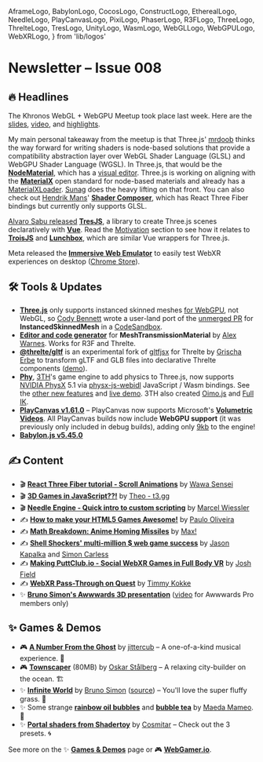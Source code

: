   AframeLogo,
  BabylonLogo,
  CocosLogo,
  ConstructLogo,
  EtherealLogo,
  NeedleLogo,
  PlayCanvasLogo,
  PixiLogo,
  PhaserLogo,
  R3FLogo,
  ThreeLogo,
  ThrelteLogo,
  TresLogo,
  UnityLogo,
  WasmLogo,
  WebGLLogo,
  WebGPULogo,
  WebXRLogo,
} from 'lib/logos'

# Newsletter – Issue 008

<SubTitleDate value="2023-02-08" />

<NoBulletListStyles />
<NewsletterStyles />

## 🔥 Headlines

<WebGLLogo /> <WebGPULogo /> The Khronos WebGL + WebGPU Meetup took place last week. Here are the
[slides](https://khr.io/web202301), [video](https://www.youtube.com/watch?v=Jl06sOvMnvU), and
[highlights](https://omar-shehata.medium.com/webgl-webgpu-jan-2023-meetup-highlights-d29f9e0d0bdc).

My main personal takeaway from the meetup is that Three.js' [mrdoob](https://twitter.com/mrdoob) thinks the way forward for writing shaders is node-based solutions that provide a compatibility abstraction layer over WebGL Shader Language (GLSL) and WebGPU Shader Language (WGSL). In Three.js, that would be the [**NodeMaterial**](https://www.donmccurdy.com/2019/03/17/three-nodematerial-introduction/), which has a [visual editor](https://threejs.org/examples/webgl_nodes_playground.html). Three.js is working on aligning with the [**MaterialX**](https://materialx.org/) open standard for node-based materials and already has a [MaterialXLoader](https://threejs.org/examples/?q=materialx#webgl_nodes_loader_materialx). [Sunag](https://github.com/sunag) does the heavy lifting on that front. You can also check out [Hendrik Mans](https://www.webgamedev.com/interviews/hendrik-mans)' [**Shader Composer**](https://github.com/hmans/composer-suite/tree/main/packages/shader-composer), which has React Three Fiber bindings but currently only supports GLSL.

<TresLogo /> [Alvaro Sabu released](https://twitter.com/alvarosabu/status/1620836387925925890)
[**TresJS**](https://tresjs.org/), a library to create Three.js scenes declaratively with
[**Vue**](https://vuejs.org/). Read the [Motivation](https://tresjs.org/guide/#motivation) section
to see how it relates to [**TroisJS**](https://troisjs.github.io/) and
[**Lunchbox**](https://github.com/breakfast-studio/lunchboxjs), which are similar Vue wrappers for
Three.js.

<WebXRLogo /> Meta released the [**Immersive Web
Emulator**](https://twitter.com/Oculus_Dev/status/1622672216348573697) to easily test WebXR
experiences on desktop ([Chrome
Store](https://chrome.google.com/webstore/detail/immersive-web-emulator/cgffilbpcibhmcfbgggfhfolhkfbhmik)).

## 🛠 Tools & Updates

- <ThreeLogo /> [**Three.js**](https://threejs.org/) only supports instanced skinned meshes [for
  WebGPU](https://threejs.org/examples/#webgpu_skinning_instancing), not WebGL, so [Cody
  Bennett](https://twitter.com/Cody_J_Bennett) wrote a user-land port of the [unmerged
  PR](https://github.com/mrdoob/three.js/pull/22667) for **InstancedSkinnedMesh** in a
  [CodeSandbox](https://codesandbox.io/s/three-js-instanced-skinned-mesh-2yfgiu).
- <ThreeLogo /> [**Editor and code
  generator**](https://twitter.com/a_warnes/status/1620664524591472641) for
  **MeshTransmissionMaterial** by [Alex Warnes](https://twitter.com/a_warnes). Works for R3F and
  Threlte.
- <ThrelteLogo /> [**@threlte/gltf**](https://github.com/threlte/threlte/tree/main/packages/gltf) is
  an experimental fork of [gltfjsx](https://github.com/pmndrs/gltfjsx) for Threlte by [Grischa
  Erbe](https://twitter.com/threlte) to transform gLTF and GLB files into declarative Threlte
  components
  ([demo](https://stackblitz.com/edit/test-threlte-gltf?file=src%2Flib%2FGameboy.svelte)).
- <ThreeLogo /> [**Phy**](https://github.com/lo-th/phy), [3TH](https://twitter.com/3dflashlo)'s game
  engine to add physics to Three.js, now supports [NVIDIA
  PhysX](https://developer.nvidia.com/physx-sdk) 5.1 via
  [physx-js-webidl](https://github.com/fabmax/physx-js-webidl) JavaScript / Wasm bindings. See the
  [other new features](https://twitter.com/3dflashlo/status/1621576273100242944) and [live
  demo](https://lo-th.github.io/phy/). 3TH also created [Oimo.js](https://github.com/lo-th/Oimo.js)
  and [Full IK](https://github.com/lo-th/fullik).
- <PlayCanvasLogo /> [**PlayCanvas v1.61.0**](https://github.com/playcanvas/engine/releases) –
  PlayCanvas now supports Microsoft's [**Volumetric
  Videos**](https://twitter.com/playcanvas/status/1620795982337421312). All PlayCanvas builds now
  include **WebGPU support** (it was previously only included in debug builds), adding only
  [9kb](https://github.com/playcanvas/engine/pull/5030) to the engine!
- <BabylonLogo /> [**Babylon.js v5.45.0**](https://github.com/BabylonJS/Babylon.js/releases)

## ✍️ Content

- 🎬 <R3FLogo /> [**React Three Fiber tutorial - Scroll Animations**](https://www.youtube.com/watch?v=pXpckHDDNYo) by [Wawa Sensei](https://twitter.com/wawasensei)
- 🎬 <R3FLogo /> [**3D Games in JavaScript??!**](https://www.youtube.com/watch?v=Tfud2Mo_9sY) by [Theo - t3.gg](https://twitter.com/t3dotgg)
- 🎬 <NeedleLogo /> [**Needle Engine - Quick intro to custom scripting**](https://www.youtube.com/watch?v=uf5UK0bLHlY) by [Marcel Wiessler
  ](https://twitter.com/marcel_wiessler)
- ✍️ <PlayCanvasLogo /> [**How to make your HTML5 Games Awesome!**](https://blog.playcanvas.com/how-to-make-your-html5-games-awesome/) by [Paulo Oliveira](https://twitter.com/ninitoph)
- ✍️ <UnityLogo /> [**Math Breakdown: Anime Homing Missiles**](https://blog.littlepolygon.com/posts/missile/) by [Max!](https://twitter.com/xewlupus)
- ✍️ <BabylonLogo /> [**Shell Shockers' multi-million $ web game success**](https://newsletter.gamediscover.co/p/deep-dive-shell-shockers-multi-million) by [Jason Kapalka](https://en.wikipedia.org/wiki/Jason_Kapalka) and [Simon Carless](https://twitter.com/simoncarless)
- ✍️ <EtherealLogo /> [**Making PuttClub.io - Social WebXR Games in Full Body VR**](https://www.etherealengine.com/blog-posts/making-puttclub-io-social-webxr-games-in-full-body-vr) by [Josh Field](https://twitter.com/hexafield)
- ✍️ <WebXRLogo /> [**WebXR Pass-Through on Quest**](https://timmykokke.com/blog/2023-02-03-webxr-pass-through) by [Timmy Kokke](https://twitter.com/Sorskoot)
- ✨ <ThreeLogo /> [**Bruno Simon's Awwwards 3D presentation**](https://awwwards-2022-talk.vercel.app/) ([video](https://www.awwwards.com/talks/conference_amsterdam_2022/bruno-simon) for Awwwards Pro members only)

## ✨ Games & Demos

- 🎮 <ThreeLogo /> [**A Number From the Ghost**](https://www.anumberfromtheghost.com/asleep-in-trees)
  by [jittercub](https://twitter.com/jittercub) – A one-of-a-kind musical experience. 🎵
- 🎮 <UnityLogo /> [**Townscaper**](https://oskarstalberg.com/Townscaper/) (80MB) by [Oskar
  Stålberg](https://twitter.com/OskSta) – A relaxing city-builder on the ocean. 🏗
- ✨ <ThreeLogo /> [**Infinite World**](https://infinite-world.vercel.app/) by [Bruno
  Simon](https://twitter.com/bruno_simon) ([source](https://github.com/brunosimon/infinite-world)) –
  You'll love the super fluffy grass. 🍃
- ✨ <ThreeLogo /> Some strange [**rainbow oil
  bubbles**](https://twitter.com/mamesoncom/status/1621493799758462977) and [**bubble
  tea**](https://twitter.com/mamesoncom/status/1618927674294177795) by [Maeda
  Mameo](https://twitter.com/mamesoncom). 🌈
- ✨ <R3FLogo /> [**Portal shaders from
  Shadertoy**](https://codesandbox.io/s/portal-shaders-from-shadertoy-sduye0) by
  [Cosmitar](https://twitter.com/LongSto10058277) – Check out the 3 presets. 🌀

See more on the ✨ [**Games & Demos**](https://www.webgamedev.com/games-demos) page or 🎮 [**WebGamer.io**](https://webgamer.io/).

<NewsletterFooter tweetId="1623350036091518976" />

